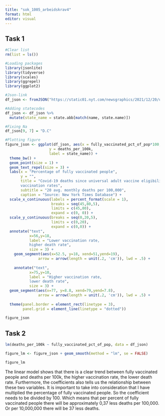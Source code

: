 ---
title: "sok_1005_arbeidskrav4"
format: html
editor: visual
---

## Task 1

```{r}
#Clear list
rm(list = ls())
```

```{r}
#Loading packages
library(jsonlite)
library(tidyverse)
library(scales)
library(ggrepel)
library(ggplot2)
```

```{r}
#Json-link
df_json <- fromJSON("https://static01.nyt.com/newsgraphics/2021/12/20/us-coronavirus-deaths-2021/ff0adde21623e111d8ce103fedecf7ffc7906264/scatter.json")

#Adding statecodes
df_json <- df_json %>%
  mutate(state_name = state.abb[match(name, state.name)])

#Fixing Na
df_json[9, 7] = "D.C"
```

```{r}
#Plotting figure
figure_json <- ggplot(df_json, aes(x = fully_vaccinated_pct_of_pop*100, 
                    y = deaths_per_100k,
                    label = state_name)) +
  theme_bw() +
  geom_point(size = 1) +
  geom_text_repel(size = 3) +
  labs(x = "Percentage of fully vaccinated people",
       y = "",
       title = "Covid-19 deaths since universal adult vaccine eligibility compared with
       vaccination rates",
       subtitle = "20 avg. monthly deaths per 100,000",
       caption = "Source: New York Times Database") +
  scale_x_continuous(labels = percent_format(scale = 1),
                     breaks = seq(45,80,5),
                     limits = c(45,80),
                     expand = c(0, 0)) +
  scale_y_continuous(breaks = seq(0,20,5),
                     limits = c(0,20),
                     expand = c(0,0)) +
  annotate("text",
           x=56,y=18,
           label = "Lower vaccination rate,
           higher death rate",
           size = 3) +
    geom_segment(aes(x=52.5, y=18, xend=51,yend=19),
               arrow = arrow(length = unit(.2, 'cm')), lwd = .5) +
  
    annotate("text",
           x=75,y=10,
           label = "Higher vaccination rate,
           lower death rate",
           size = 3) +
  geom_segment(aes(x=77, y=8.8, xend=79,yend=7.8),
               arrow = arrow(length = unit(.2, 'cm')), lwd = .5) +
  
  theme(panel.border = element_rect(linetype = 3),
        panel.grid = element_line(linetype = "dotted"))
        
figure_json
```

## Task 2

```{r}
lm(deaths_per_100k ~ fully_vaccinated_pct_of_pop, data = df_json)
```

```{r}
figure_lm <- figure_json + geom_smooth(method = "lm", se = FALSE)

figure_lm
```

The linear model shows that there is a clear trend between fully vaccinated people and deaths per 100k, the higher vaccination rate, the lower death rate. Furthermore, the coefficients also tells us the relationship between these two variables. It is important to take into consideration that I have multiplied the percentage of fully vaccinated people. So the coefficient needs to be divided by 100. Which means that per percent of fully vaccinated people there will be approximately 0,37 less deaths per 100,000. Or per 10,000,000 there will be 37 less deaths.
